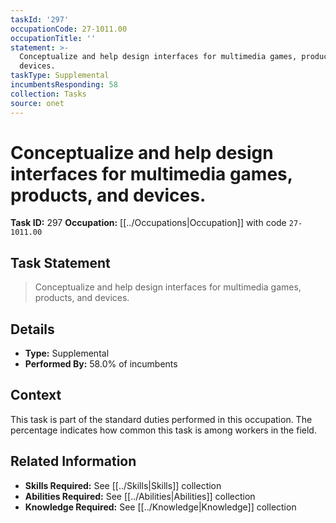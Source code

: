 ```yaml
---
taskId: '297'
occupationCode: 27-1011.00
occupationTitle: ''
statement: >-
  Conceptualize and help design interfaces for multimedia games, products, and
  devices.
taskType: Supplemental
incumbentsResponding: 58
collection: Tasks
source: onet
---
```

# Conceptualize and help design interfaces for multimedia games, products, and devices.

**Task ID:** 297
**Occupation:** [[../Occupations|Occupation]] with code `27-1011.00`

## Task Statement

> Conceptualize and help design interfaces for multimedia games, products, and devices.

## Details

- **Type:** Supplemental
- **Performed By:** 58.0% of incumbents

## Context

This task is part of the standard duties performed in this occupation. The percentage indicates how common this task is among workers in the field.

## Related Information

- **Skills Required:** See [[../Skills|Skills]] collection
- **Abilities Required:** See [[../Abilities|Abilities]] collection
- **Knowledge Required:** See [[../Knowledge|Knowledge]] collection
